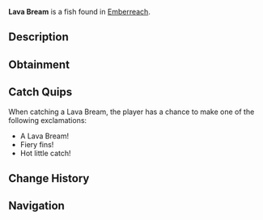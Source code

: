 {{FishInfobox
|image          = Lava Bream.png
|rarity         = Common
|sea            = Second Sea
|location       = [[Emberreach]]
|sublocation    = 
|sources        = Fishing Rod
|radar_location = 
|prog_speed     = +17
|xp             = 44
|weather        = Windy
|time           = 
|season         = Summer
|bait           = Insect
|base_weight    = 102
|base_value     = 93
|weight_range   = 66
|base_chance    = 92
|base_resil     = 57
}}
'''Lava Bream''' is a {{Rarity|Common}} fish found in [[Emberreach]].

== Description ==
{{Description|A dark fish, its fins aglow with the warmth of molten depths.|Bestiary Entry}}

== Obtainment ==
{{Description|It basks where the warm winds rage.|Bestiary Hint}}
{{Fish Availability|
Emberreach/Volcano
|top_rods      = 
Free Spirit Rod\475050.48\479112.03;
Azure Of Lagoon\416563.06\662700.29;
Onirifalx\406666.14\0;
Firefly Rod\400056.38\718829.2;
Candy Cane Rod\394361.66\307480.22;
Plastic Rod\393960.54\510015.08;
Fischer's Rod\394293.16\511314.1;
Fast Rod\390103.41\510330.63;
Friendly Rod\364189.75\591671.65;
Blazebringer Rod\362891.93\574444.78;
Adventurer's Rod\349728.12\554317.3;
Astralhook Rod\379614.72\0;
Trident Rod\369347.06\356589.51;
Steady Rod\367050.81\258467.1;
Verdant Shear Rod\343188.92\387155;
No-Life Rod\298441.2\292075.16;
Ethereal Prism Rod\279846.34\370635.25;
Seraphic Rod\276755.37\267196.01;
Challenger's Rod\272653.44\266323.14;
Rod Of The Forgotten Fang\265193.28\256338.59;
Depthseeker Rod\264979.06\264240.95;
Rod Of The Exalted One\262902.37\310667.22;
Avalanche Rod\261841.57\261130.72;
Rod Of The Depths\260630.91\252928.84;
Volcanic Rod\260554.88\256755.12;
Zeus Rod\259525.29\255740.55
|recommended   = Free Spirit Rod
}}

== Catch Quips ==
When catching a Lava Bream, the player has a chance to make one of the following exclamations:
* A Lava Bream!
* Fiery fins!
* Hot little catch!

== Change History ==
{{Change History|{{subst:Current Version}}}}

== Navigation ==
{{Fish Navbox|Emberreach}}